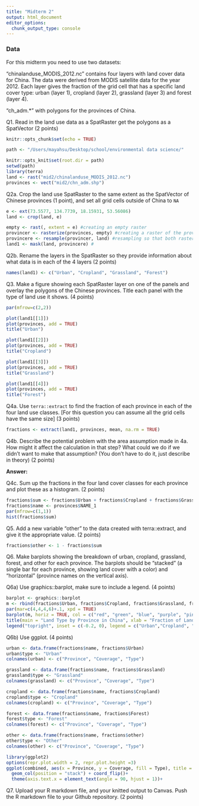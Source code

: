 ```yaml
---
title: "Midterm 2"
output: html_document
editor_options: 
  chunk_output_type: console
---
```


### Data 

For this midterm you need to use two datasets:

"chinalanduse_MODIS_2012.nc" contains four layers with land cover data for China. The data were derived from MODIS satellite data for the year 2012. Each layer gives the fraction of the grid cell that has a specific land cover type: urban (layer 1), cropland (layer 2), grassland (layer 3) and forest (layer 4). 

"ch_adm.*" with polygons for the provinces of China.


Q1. Read in the land use data as a SpatRaster get the polygons as a SpatVector (2 points)


```r
knitr::opts_chunk$set(echo = TRUE)

path <- "/Users/mayahsu/Desktop/school/environmental data science/"

knitr::opts_knit$set(root.dir = path)
setwd(path)
library(terra)
land <- rast("mid2/chinalanduse_MODIS_2012.nc")
provinces <- vect("mid2/chn_adm.shp")
```

Q2a. Crop the land use SpatRaster to the same extent as the SpatVector of Chinese provinces (1 point), and set all grid cells outside of China to `NA`

```r
e <- ext(73.5577, 134.7739, 18.15931, 53.56086)
land <- crop(land, e)

empty <- rast(, extent = e) #creating an empty raster
provincer <- rasterize(provinces, empty) #creating a raster of the province data, 
provincere <- resample(provincer, land) #resampling so that both rasters have the same extent and resolution
land1 <- mask(land, provincere) #
```

Q2b. Rename the layers in the SpatRaster so they provide information about what data is in each of the 4 layers (2 points)

```r
names(land1) <- c("Urban", "Cropland", "Grassland", "Forest")
```

Q3. Make a figure showing each SpatRaster layer on one of the panels and overlay the polygons of the Chinese provinces. Title each panel with the type of land use it shows. (4 points)

```r
par(mfrow=c(2,2))

plot(land1[[1]])
plot(provinces, add = TRUE)
title("Urban")

plot(land1[[2]])
plot(provinces, add = TRUE)
title("Cropland")

plot(land1[[3]])
plot(provinces, add = TRUE)
title("Grassland")

plot(land1[[4]])
plot(provinces, add = TRUE)
title("Forest")
```

Q4a. Use `terra::extract` to find the fraction of each province in each of the four land use classes. [For this question you can assume all the grid cells have the same size] (3 points)

```r
fractions <- extract(land1, provinces, mean, na.rm = TRUE)
```

Q4b. Describe the potential problem with the area assumption made in 4a. How might it affect the calculation in that step? What could we do if we didn't want to make that assumption? (You don't have to do it, just describe in theory) (2 points)

**Answer:**


Q4c. Sum up the fractions in the four land cover classes for each province and plot these as a histogram. (2 points) 

```r
fractions$sum <- fractions$Urban + fractions$Cropland + fractions$Grassland + fractions$Forest
fractions$name <- provinces$NAME_1
par(mfrow=c(1,1))
hist(fractions$sum)
```


Q5. Add a new variable "other" to the data created with terra::extract, and give it the appropriate value. (2 points)

```r
fractions$other <- 1 - fractions$sum
```


Q6. Make barplots showing the breakdown of urban, cropland, grassland, forest, and other for each province. The barplots should be "stacked" (a single bar for each province, showing land cover with a color) and "horizontal" (province names on the vertical axis).  

Q6a) Use graphics::barplot, make sure to include a legend.  (4 points)

```r
barplot <- graphics::barplot
m <- rbind(fractions$Urban, fractions$Cropland, fractions$Grassland, fractions$Forest, fractions$other)
par(mar=c(4,4,4,6)+.1, xpd = TRUE)
barplot(m, horiz = TRUE, col = c("red", "green", "blue", "purple", "pink"), las = 1, names.arg = names, cex.names = 0.4)
title(main = "Land Type by Province in China", xlab = "Fraction of Land Coverage", ylab = "Province" )
legend("topright", inset = c(-0.2, 0), legend = c("Urban","Cropland", "Greenland", "Forest", "Other"), fill = c("red", "green", "blue", "purple", "pink"), cex = 0.5, title = "Land Type")
```

Q6b) Use ggplot. (4 points) 

```r
urban <- data.frame(fractions$name, fractions$Urban)
urban$type <- "Urban"
colnames(urban) <- c("Province", "Coverage", "Type")

grassland <- data.frame(fractions$name, fractions$Grassland)
grassland$type <- "Grassland"
colnames(grassland) <- c("Province", "Coverage", "Type")

cropland <- data.frame(fractions$name, fractions$Cropland)
cropland$type <- "Cropland"
colnames(cropland) <- c("Province", "Coverage", "Type")

forest <- data.frame(fractions$name, fractions$Forest)
forest$type <- "Forest"
colnames(forest) <- c("Province", "Coverage", "Type")

other <- data.frame(fractions$name, fractions$other)
other$type <- "Other"
colnames(other) <- c("Province", "Coverage", "Type")

library(ggplot2)
options(repr.plot.width = 2, repr.plot.height =3)
ggplot(combined, aes(x = Province, y = Coverage, fill = Type), title = "Land Type by Province in China" )+
  geom_col(position = "stack") + coord_flip()+
  theme(axis.text.x = element_text(angle = 90, hjust = 1))+
```


Q7. Upload your R markdown file, and your knitted output to Canvas. Push the R markdown file to your Github repository. (2 points)

